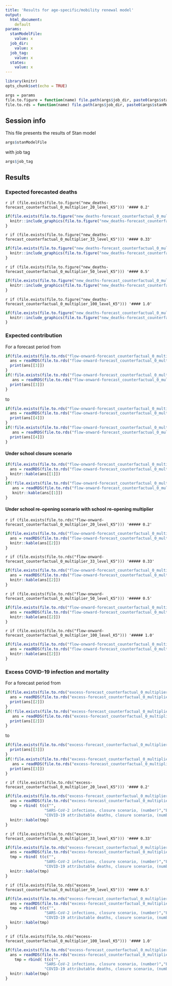```yaml
---
title: 'Results for age-specific/mobility renewal model'
output:
  html_document: 
    default
params:
  stanModelFile:
    value: x
  job_dir:
    value: x
  job_tag:
    value: x
  states:
    value: x
---
```

  
```r
library(knitr)
opts_chunk$set(echo = TRUE)
```

```r
args = params
file.to.figure = function(name) file.path(args$job_dir, paste0(args$stanModelFile, "-",args$job_tag, "-", name, ".png"))
file.to.rds = function(name) file.path(args$job_dir, paste0(args$stanModelFile, "-",args$job_tag, "-", name, ".rds"))
```

## Session info
This file presents the results of Stan model 
```r
args$stanModelFile
```
with job tag
```r
args$job_tag
```

## Results

### Expected forecasted deaths {.tabset .tabset-fade}

`r if (file.exists(file.to.figure("new_deaths-forecast_counterfactual_0_multiplier_20_level_K5"))) '#### 0.2'`
```r
if(file.exists(file.to.figure("new_deaths-forecast_counterfactual_0_multiplier_20_level_K5"))){
  knitr::include_graphics(file.to.figure("new_deaths-forecast_counterfactual_0_multiplier_20_level_K5"))
}
```

`r if (file.exists(file.to.figure("new_deaths-forecast_counterfactual_0_multiplier_33_level_K5"))) '#### 0.33'`
```r
if(file.exists(file.to.figure("new_deaths-forecast_counterfactual_0_multiplier_33_level_K5"))){
  knitr::include_graphics(file.to.figure("new_deaths-forecast_counterfactual_0_multiplier_33_level_K5"))
}
```

`r if (file.exists(file.to.figure("new_deaths-forecast_counterfactual_0_multiplier_50_level_K5"))) '#### 0.5'`
```r
if(file.exists(file.to.figure("new_deaths-forecast_counterfactual_0_multiplier_50_level_K5"))){
  knitr::include_graphics(file.to.figure("new_deaths-forecast_counterfactual_0_multiplier_50_level_K5"))
}
```

`r if (file.exists(file.to.figure("new_deaths-forecast_counterfactual_0_multiplier_100_level_K5"))) '#### 1.0'`
```r
if(file.exists(file.to.figure("new_deaths-forecast_counterfactual_0_multiplier_100_level_K5"))){
  knitr::include_graphics(file.to.figure("new_deaths-forecast_counterfactual_0_multiplier_100_level_K5"))
}
```


### Expected contribution {.tabset .tabset-fade}

For a forecast period from
```r
if(file.exists(file.to.rds("flow-onward-forecast_counterfactual_0_multiplier_100_level_K5")) ){
  ans = readRDS(file.to.rds("flow-onward-forecast_counterfactual_0_multiplier_100_level_K5"))
  print(ans[[3]])
}
if(!file.exists(file.to.rds("flow-onward-forecast_counterfactual_0_multiplier_100_level_K5"))& file.exists(file.to.rds("flow-onward-forecast_counterfactual_0_multiplier_50_level_K5")) ){
   ans = readRDS(file.to.rds("flow-onward-forecast_counterfactual_0_multiplier_50_level_K5"))
  print(ans[[3]])
}
```
to
```r
if(file.exists(file.to.rds("flow-onward-forecast_counterfactual_0_multiplier_100_level_K5")) ){
  ans = readRDS(file.to.rds("flow-onward-forecast_counterfactual_0_multiplier_100_level_K5"))
  print(ans[[4]])
}
if(!file.exists(file.to.rds("flow-onward-forecast_counterfactual_0_multiplier_100_level_K5"))& file.exists(file.to.rds("flow-onward-forecast_counterfactual_0_multiplier_50_level_K5")) ){
   ans = readRDS(file.to.rds("flow-onward-forecast_counterfactual_0_multiplier_50_level_K5"))
  print(ans[[4]])
}
```

#### Under school closure scenario
```r
if(file.exists(file.to.rds("flow-onward-forecast_counterfactual_0_multiplier_100_level_K5")) ){
  ans = readRDS(file.to.rds("flow-onward-forecast_counterfactual_0_multiplier_100_level_K5"))
  knitr::kable(ans[[1]])
}
if(!file.exists(file.to.rds("flow-onward-forecast_counterfactual_0_multiplier_100_level_K5"))& file.exists(file.to.rds("flow-onward-forecast_counterfactual_0_multiplier_50_level_K5")) ){
   ans = readRDS(file.to.rds("flow-onward-forecast_counterfactual_0_multiplier_50_level_K5"))
   knitr::kable(ans[[1]])
}
```


#### Under school re-opening scenario with school re-opening multiplier {.tabset .tabset-fade}
`r if (file.exists(file.to.rds("flow-onward-forecast_counterfactual_0_multiplier_20_level_K5"))) '##### 0.2'`
```r
if(file.exists(file.to.rds("flow-onward-forecast_counterfactual_0_multiplier_20_level_K5"))){
  ans = readRDS(file.to.rds("flow-onward-forecast_counterfactual_0_multiplier_20_level_K5"))
  knitr::kable(ans[[2]])
}
```

`r if (file.exists(file.to.rds("flow-onward-forecast_counterfactual_0_multiplier_33_level_K5"))) '##### 0.33'`
```r
if(file.exists(file.to.rds("flow-onward-forecast_counterfactual_0_multiplier_33_level_K5"))){
  ans = readRDS(file.to.rds("flow-onward-forecast_counterfactual_0_multiplier_33_level_K5"))
  knitr::kable(ans[[2]])
}
```

`r if (file.exists(file.to.rds("flow-onward-forecast_counterfactual_0_multiplier_50_level_K5"))) '##### 0.5'`
```r
if(file.exists(file.to.rds("flow-onward-forecast_counterfactual_0_multiplier_50_level_K5"))){
  ans = readRDS(file.to.rds("flow-onward-forecast_counterfactual_0_multiplier_50_level_K5"))
  knitr::kable(ans[[2]])
}
```

`r if (file.exists(file.to.rds("flow-onward-forecast_counterfactual_0_multiplier_100_level_K5"))) '##### 1.0'`
```r
if(file.exists(file.to.rds("flow-onward-forecast_counterfactual_0_multiplier_100_level_K5"))){
  ans = readRDS(file.to.rds("flow-onward-forecast_counterfactual_0_multiplier_100_level_K5"))
  knitr::kable(ans[[2]])
}
```


### Excess COVID-19 infection and mortality  {.tabset .tabset-fade}

For a forecast period from
```r
if(file.exists(file.to.rds("excess-forecast_counterfactual_0_multiplier_100_level_K5"))){
  ans = readRDS(file.to.rds("excess-forecast_counterfactual_0_multiplier_100_level_K5"))
  print(ans[[2]])
}
if(!file.exists(file.to.rds("excess-forecast_counterfactual_0_multiplier_100_level_K5"))& file.exists(file.to.rds("excess-forecast_counterfactual_0_multiplier_50_level_K5")) ){
   ans = readRDS(file.to.rds("excess-forecast_counterfactual_0_multiplier_50_level_K5"))
  print(ans[[2]])
}
```
to
```r
if(file.exists(file.to.rds("excess-forecast_counterfactual_0_multiplier_100_level_K5"))){
  print(ans[[3]])
}
if(!file.exists(file.to.rds("excess-forecast_counterfactual_0_multiplier_100_level_K5"))& file.exists(file.to.rds("excess-forecast_counterfactual_0_multiplier_50_level_K5")) ){
   ans = readRDS(file.to.rds("excess-forecast_counterfactual_0_multiplier_50_level_K5"))
  print(ans[[3]])
}
```

`r if (file.exists(file.to.rds("excess-forecast_counterfactual_0_multiplier_20_level_K5"))) '#### 0.2'`
```r
if(file.exists(file.to.rds("excess-forecast_counterfactual_0_multiplier_20_level_K5"))){
  ans = readRDS(file.to.rds("excess-forecast_counterfactual_0_multiplier_20_level_K5"))
  tmp = rbind( t(c("",
                 "SARS-CoV-2 infections, closure scenario, (number)","Excess SARS-CoV-2 infections, re-opening scenario, (percent increase)", "Excess SARS-CoV-2 infections, re-opening scenario, (difference)",
                 "COVID-19 attributable deaths, closure scenario, (number)","Excess COVID-19 attributable deaths, re-opening scenario (percent increase)","Excess COVID-19 attributable deaths, re-opening scenario, (difference)")), as.matrix(ans[[1]]))
  knitr::kable(tmp)
}
```

`r if (file.exists(file.to.rds("excess-forecast_counterfactual_0_multiplier_33_level_K5"))) '#### 0.33'`
```r
if(file.exists(file.to.rds("excess-forecast_counterfactual_0_multiplier_33_level_K5"))){
  ans = readRDS(file.to.rds("excess-forecast_counterfactual_0_multiplier_33_level_K5"))
  tmp = rbind( t(c("",
                 "SARS-CoV-2 infections, closure scenario, (number)","Excess SARS-CoV-2 infections, re-opening scenario, (percent increase)", "Excess SARS-CoV-2 infections, re-opening scenario, (difference)",
                 "COVID-19 attributable deaths, closure scenario, (number)","Excess COVID-19 attributable deaths, re-opening scenario (percent increase)","Excess COVID-19 attributable deaths, re-opening scenario, (difference)")), as.matrix(ans[[1]]))
  knitr::kable(tmp)
}
```

`r if (file.exists(file.to.rds("excess-forecast_counterfactual_0_multiplier_50_level_K5"))) '#### 0.5'`
```r
if(file.exists(file.to.rds("excess-forecast_counterfactual_0_multiplier_50_level_K5"))){
  ans = readRDS(file.to.rds("excess-forecast_counterfactual_0_multiplier_50_level_K5"))
  tmp = rbind( t(c("",
                 "SARS-CoV-2 infections, closure scenario, (number)","Excess SARS-CoV-2 infections, re-opening scenario, (percent increase)", "Excess SARS-CoV-2 infections, re-opening scenario, (difference)",
                 "COVID-19 attributable deaths, closure scenario, (number)","Excess COVID-19 attributable deaths, re-opening scenario (percent increase)","Excess COVID-19 attributable deaths, re-opening scenario, (difference)")), as.matrix(ans[[1]]))
  knitr::kable(tmp)
}
```

`r if (file.exists(file.to.rds("excess-forecast_counterfactual_0_multiplier_100_level_K5"))) '#### 1.0'`
```r
if(file.exists(file.to.rds("excess-forecast_counterfactual_0_multiplier_100_level_K5"))){
  ans = readRDS(file.to.rds("excess-forecast_counterfactual_0_multiplier_100_level_K5"))
    tmp = rbind( t(c("",
                 "SARS-CoV-2 infections, closure scenario, (number)","Excess SARS-CoV-2 infections, re-opening scenario, (percent increase)", "Excess SARS-CoV-2 infections, re-opening scenario, (difference)",
                 "COVID-19 attributable deaths, closure scenario, (number)","Excess COVID-19 attributable deaths, re-opening scenario (percent increase)","Excess COVID-19 attributable deaths, re-opening scenario, (difference)")), as.matrix(ans[[1]]))
  knitr::kable(tmp)
}
```

